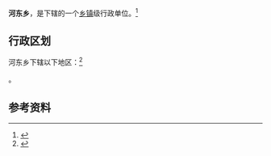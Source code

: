 {{中国乡级行政区|63/25/23/200/000}}

'''河东乡'''，是{{PRC admin/fullname|63/25/23/200/000|3}}下辖的一个[[乡镇|乡镇]]级行政单位。<ref>{{PRC admin/ref sgc|{{PRC admin/parent|63/25/23/200/000}}}}</ref>

== 行政区划 ==

河东乡下辖以下地区：<ref>{{PRC admin/ref sgc|63/25/23/200/000}}</ref>

{{PRC admin/children|63/25/23/200/000}}。

== 参考资料 ==

{{reflist}}

{{行政区划小作品}}
{{PRC admin/navcat|63/25/23/200/000}}